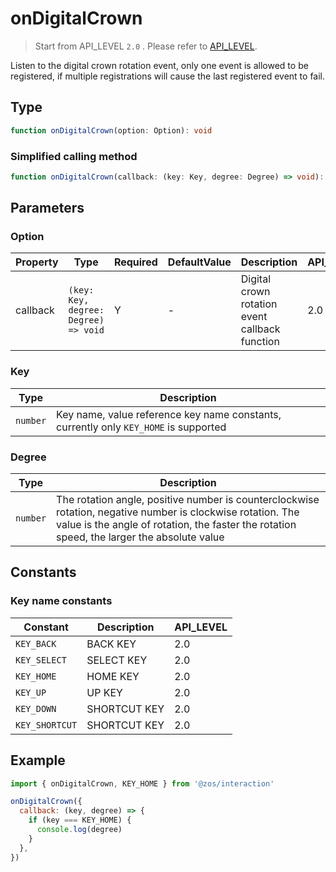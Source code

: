 # onDigitalCrown

> Start from API_LEVEL `2.0` . Please refer to [API_LEVEL](../../../../guides/framework/device/compatibility.md).

Listen to the digital crown rotation event, only one event is allowed to be registered, if multiple registrations will cause the last registered event to fail.

## Type

```ts
function onDigitalCrown(option: Option): void
```

### Simplified calling method

```ts
function onDigitalCrown(callback: (key: Key, degree: Degree) => void): void
```

## Parameters

### Option

| Property | Type                                                | Required | DefaultValue | Description                                    | API_LEVEL |
| -------- | --------------------------------------------------- | -------- | ------------ | ---------------------------------------------- | --------- |
| callback | <code>(key: Key, degree: Degree) =&#62; void</code> | Y        | -            | Digital crown rotation event callback function | 2.0       |

### Key

| Type                | Description                                                                          |
| ------------------- | ------------------------------------------------------------------------------------ |
| <code>number</code> | Key name, value reference key name constants, currently only `KEY_HOME` is supported |

### Degree

| Type                | Description                                                                                                                                                                                               |
| ------------------- | --------------------------------------------------------------------------------------------------------------------------------------------------------------------------------------------------------- |
| <code>number</code> | The rotation angle, positive number is counterclockwise rotation, negative number is clockwise rotation. The value is the angle of rotation, the faster the rotation speed, the larger the absolute value |

## Constants

### Key name constants

| Constant       | Description  | API_LEVEL |
| -------------- | ------------ | --------- |
| `KEY_BACK`     | BACK KEY     | 2.0       |
| `KEY_SELECT`   | SELECT KEY   | 2.0       |
| `KEY_HOME`     | HOME KEY     | 2.0       |
| `KEY_UP`       | UP KEY       | 2.0       |
| `KEY_DOWN`     | SHORTCUT KEY | 2.0       |
| `KEY_SHORTCUT` | SHORTCUT KEY | 2.0       |

## Example

```js
import { onDigitalCrown, KEY_HOME } from '@zos/interaction'

onDigitalCrown({
  callback: (key, degree) => {
    if (key === KEY_HOME) {
      console.log(degree)
    }
  },
})
```
